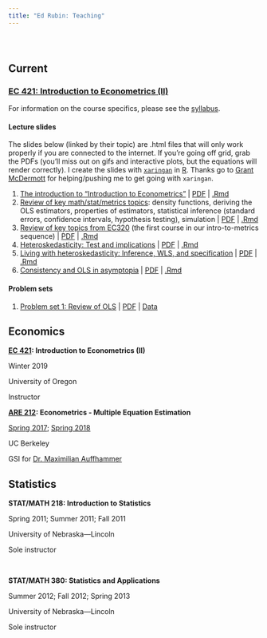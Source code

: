 ```yaml
---
title: "Ed Rubin: Teaching"
---
```


<br>

# {.tabset .tabset-fade}

## Current

### [EC 421: Introduction to Econometrics (II)](https://github.com/edrubin/EC421W19)

For information on the course specifics, please see the [syllabus](https://raw.githack.com/edrubin/EC421W19/master/Syllabus/syllabus.pdf).

#### Lecture slides

The slides below (linked by their topic) are .html files that will only work properly if you are connected to the internet. If you're going off grid, grab the PDFs (you'll miss out on gifs and interactive plots, but the equations will render correctly). I create the slides with [`xaringan`](https://github.com/yihui/xaringan/wiki) in [R](cran.r-project.org). Thanks go to [Grant McDermott](grantmcdermott.com/) for helping/pushing me to get going with `xaringan`.

1. [The introduction to "Introduction to Econometrics"](https://raw.githack.com/edrubin/EC421W19/master/LectureNotes/01Intro/01_intro.html) | [PDF](https://raw.githack.com/edrubin/EC421W19/master/LectureNotes/01Intro/01_intro.pdf) | [.Rmd](https://github.com/edrubin/EC421W19/blob/master/LectureNotes/01Intro/01_intro.Rmd)
2. [Review of key math/stat/metrics topics](https://raw.githack.com/edrubin/EC421W19/master/LectureNotes/02Review/02_review.html): density functions, deriving the OLS estimators, properties of estimators, statistical inference (standard errors, confidence intervals, hypothesis testing), simulation | [PDF](https://raw.githack.com/edrubin/EC421W19/master/LectureNotes/02Review/02_review.pdf) | [.Rmd](https://github.com/edrubin/EC421W19/blob/master/LectureNotes/02Review/02_review.Rmd)
3. [Review of key topics from EC320](https://raw.githack.com/edrubin/EC421W19/master/LectureNotes/03Review/03_review.html) (the first course in our intro-to-metrics sequence) | [PDF](https://raw.githack.com/edrubin/EC421W19/master/LectureNotes/03Review/03_review.pdf) | [.Rmd](https://github.com/edrubin/EC421W19/blob/master/LectureNotes/03Review/03_review.Rmd)
4. [Heteroskedasticity: Test and implications](https://raw.githack.com/edrubin/EC421W19/master/LectureNotes/04Heteroskedasticity/04_heteroskedasticity.html) | [PDF](https://raw.githack.com/edrubin/EC421W19/master/LectureNotes/04Heteroskedasticity/04_heteroskedasticity.pdf) | [.Rmd](https://github.com/edrubin/EC421W19/blob/master/LectureNotes/04Heteroskedasticity/04_heteroskedasticity.Rmd)
5. [Living with heteroskedasticity: Inference, WLS, and specification](https://raw.githack.com/edrubin/EC421W19/master/LectureNotes/05Heteroskedasticity/05_heteroskedasticity.html) | [PDF](https://raw.githack.com/edrubin/EC421W19/master/LectureNotes/05Heteroskedasticity/05_heteroskedasticity.pdf) | [.Rmd](https://github.com/edrubin/EC421W19/blob/master/LectureNotes/05Heteroskedasticity/05_heteroskedasticity.Rmd)
6. [Consistency and OLS in asymptopia](https://raw.githack.com/edrubin/EC421W19/master/LectureNotes/06Consistency/06_consistency.html) | [PDF](https://raw.githack.com/edrubin/EC421W19/master/LectureNotes/06Consistency/06_consistency.pdf) | [.Rmd](https://github.com/edrubin/EC421W19/blob/master/LectureNotes/06Consistency/06_consistency.Rmd)

#### Problem sets

1. [Problem set 1: Review of OLS](https://raw.githack.com/edrubin/EC421W19/master/ProblemSets/PS01/ps01.html) | [PDF](https://raw.githack.com/edrubin/EC421W19/master/ProblemSets/PS01/ps01.pdf) | [Data](https://raw.githack.com/edrubin/EC421W19/master/ProblemSets/PS01/dataPS01.csv)


## Economics

__[EC 421](https://github.com/edrubin/EC421W19): Introduction to Econometrics (II)__

Winter 2019

University of Oregon

Instructor

__[ARE 212](https://edrub.in/ARE212): Econometrics - Multiple Equation Estimation__

[Spring 2017](https://edrub.in/ARE212/Spring2017/notes.html); [Spring 2018](https://edrub.in/ARE212)

UC Berkeley

GSI for [Dr. Maximilian Auffhammer](http://www.auffhammer.com)

## Statistics

__STAT/MATH 218: Introduction to Statistics__

Spring 2011; Summer 2011; Fall 2011

University of Nebraska—Lincoln

Sole instructor

<br>

__STAT/MATH 380: Statistics and Applications__

Summer 2012; Fall 2012; Spring 2013

University of Nebraska—Lincoln

Sole instructor
